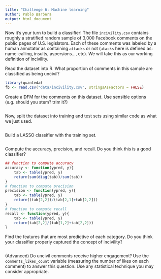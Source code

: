 ```yaml
---
title: "Challenge 6: Machine learning"
author: Pablo Barbera
output: html_document
---
```


Now it's your turn to build a classifier! The file `incivility.csv` contains roughly a stratified random sample of 3,000 Facebook comments on the public pages of U.S. legislators. Each of these comments was labeled by a human annotator as containing `attacks` or not (`atacks` here is defined as: name-calling, insults, aspersions..., etc). We will take this as our working definition of incivility.

Read the dataset into R. What proportion of comments in this sample are classified as being uncivil?

```r
library(quanteda)
fb <- read.csv("data/incivility.csv", stringsAsFactors = FALSE)

```

Create a DFM for the comments on this dataset. Use sensible options (e.g. should you stem? trim it?)

```r

```

Now, split the dataset into training and test sets using similar code as what we just used.

```r


```

Build a LASSO classifier with the training set.

```r


```

Compute the accuracy, precision, and recall. Do you think this is a good classifier?

```r
## function to compute accuracy
accuracy <- function(ypred, y){
	tab <- table(ypred, y)
	return(sum(diag(tab))/sum(tab))
}
# function to compute precision
precision <- function(ypred, y){
	tab <- table(ypred, y)
	return((tab[2,2])/(tab[2,1]+tab[2,2]))
}
# function to compute recall
recall <- function(ypred, y){
	tab <- table(ypred, y)
	return(tab[2,2]/(tab[1,2]+tab[2,2]))
}


```

Find the features that are most predictive of each category. Do you think your classifier properly captured the concept of incivility?

```r


```

(Advanced) Do uncivil comments receive higher engagement? Use the `comments_likes_count` variable (measuring the number of likes on each comment) to answer this question. Use any statistical technique you may consider appropriate.

```r


```


